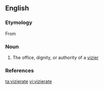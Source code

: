 ==English==

===Etymology===
From {{etyl|fr}}

===Noun===
{{en-noun}}

# The office, dignity, or authority of a [[vizier]]

===References===
{{Webster 1913}}

[[ta:vizierate]]
[[vi:vizierate]]